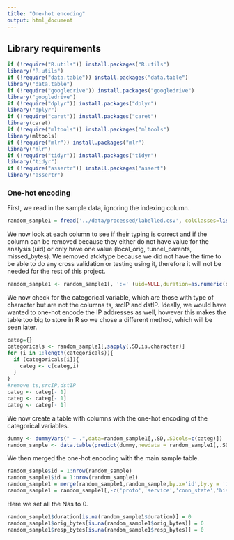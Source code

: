 ```yaml
---
title: "One-hot encoding"
output: html_document
---
```

## Library requirements

```r
if (!require("R.utils")) install.packages("R.utils")
library("R.utils")
if (!require("data.table")) install.packages("data.table")
library("data.table")
if (!require("googledrive")) install.packages("googledrive")
library("googledrive")
if (!require("dplyr")) install.packages("dplyr")
library("dplyr")
if (!require("caret")) install.packages("caret")
library(caret)
if (!require("mltools")) install.packages("mltools")
library(mltools)
if (!require("mlr")) install.packages("mlr")
library("mlr")
if (!require("tidyr")) install.packages("tidyr")
library("tidyr")
if (!require("assertr")) install.packages("assert")
library("assertr")
```

### One-hot encoding
First, we read in the sample data, ignoring the indexing column.
```r
random_sample1 = fread('../data/processed/labelled.csv', colClasses=list(character=2))[,- 1]
```

We now look at each column to see if their typing is correct and if the column can be removed because they either do not have value for the analysis (uid) or only have one value (local_orig, tunnel_parents, missed_bytes). We removed atcktype because we did not have the time to be able to do any cross validation or testing using it, therefore it will not be needed for the rest of this project.

```r
random_sample1 <- random_sample1[, ':=' (uid=NULL,duration=as.numeric(duration),orig_bytes=as.numeric(orig_bytes),resp_bytes=as.numeric(resp_bytes),local_orig=NULL,tunnel_parents=NULL,missed_bytes=NULL,atcktype=NULL)]
```

We now check for the categorical variable, which are those with type of character but are not the columns ts, srcIP and dstIP. Ideally, we would have wanted to one-hot encode the IP addresses as well, however this makes the table too big to store in R so we chose a different method, which will be seen later.

```r
categ={}
categoricals <- random_sample1[,sapply(.SD,is.character)]
for (i in 1:length(categoricals)){
  if (categoricals[i]){
    categ <- c(categ,i)
  }
}
#remove ts,srcIP,dstIP
categ <- categ[- 1]
categ <- categ[- 1]
categ <- categ[- 1]
```

We now create a table with columns with the one-hot encoding of the categorical variables.
```r
dummy <- dummyVars(" ~ .",data=random_sample1[,.SD,.SDcols=c(categ)])
random_sample <- data.table(predict(dummy,newdata = random_sample1[,.SD,.SDcols=c(categ)]))
```

We then merged the one-hot encoding with the main sample table.
```r
random_sample$id = 1:nrow(random_sample)
random_sample1$id = 1:nrow(random_sample1)
random_sample1 = merge(random_sample1,random_sample,by.x='id',by.y = 'id') [,- 1]
random_sample1 = random_sample1[,-c('proto','service','conn_state','history','atcktype')]
```

Here we set all the Nas to 0.
```r
random_sample1$duration[is.na(random_sample1$duration)] = 0
random_sample1$orig_bytes[is.na(random_sample1$orig_bytes)] = 0
random_sample1$resp_bytes[is.na(random_sample1$resp_bytes)] = 0
```